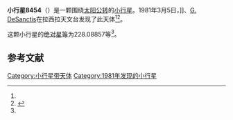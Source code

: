 {{Infobox planet
| bgcolour = #FFFFC0
| name = 8454
| symbol = 
| image = 
| caption = 
| discovery = yes
| discovery_ref = 
| discoverer = {{link-en|亨利·德波鸿诺|Henri Debehogne}}]]、[[G._DeSanctis|G. DeSanctis]]
| discovery_site = [[拉西拉天文台|拉西拉天文台]] 
| discovered = 1981年3月5日
| designations = yes
| mp_name = 
| named_after = 
| alt_names = 1981 EG1/ 1981 EU1 / 1981 GC1 / 1987 UZ9 / 1989 CT1
| mp_category = [[主带小行星|主带小行星]]
| orbit_ref = <ref name="a">[http://ssd.jpl.nasa.gov/sbdb.cgi?sstr=8454 8454] {{Wayback|url=http://ssd.jpl.nasa.gov/sbdb.cgi?sstr=8454 |date=20110609193133 }}，小行星數據庫瀏覽器（JPL Small-Body Database Browser）－[[美国国家航空航天局|美国国家航空航天局]]喷气推进实验室</ref>
| epoch = 2456400.5 (2013年4月18日更新)
| aphelion = {{convert|2.7938944|AU|km|3|abbr=on|lk=out}}
| perihelion = {{convert|2.4360868|AU|km|3|abbr=on}}
| semimajor = {{convert|2.6149906|AU|km|3|abbr=on}}
| eccentricity = 0.0684147
| period = 1544.555868 [[日|日]]<br />4.23[[儒略年|儒略年]]
| avg_speed = 
| inclination = 3.61793
| asc_node = 21.95085
| mean_anomaly = 
| arg_peri = 228.08857
| satellites = 
| physical_characteristics = yes
| dimensions = 
| mass = 
| density = 
| surface_grav = 
| escape_velocity = 
| sidereal_day = 
| axial_tilt = 
| pole_ecliptic_lat = 
| pole_ecliptic_lon = 
| albedo = 
| temperatures= 
| temp_name1 = 
| mean_temp_1 = 
| max_temp_1 = 
| temp_name2 = 
| max_temp_2 = 
| spectral_type = 
| abs_magnitude = 228.08857
}}

'''小行星8454'''（{{lang-en|8454}}）是一颗围绕[[太阳|太阳]][[公转|公转]]的[[小行星|小行星]]。1981年3月5日，{{link-en|亨利·德波鸿诺|Henri Debehogne}}]]、[[G._DeSanctis|G. DeSanctis]]在拉西拉天文台发现了此天体<ref name="a" /><ref>{{cite news|title=小行星列表|url=http://cfa-www.harvard.edu/iau/lists/NumberedMPs.txt|accessdate=2013-07-08|newspaper=哈佛大学|archive-date=2008-05-17|archive-url=https://web.archive.org/web/20080517010638/http://cfa-www.harvard.edu/iau/lists/NumberedMPs.txt|dead-url=no}}</ref>。

这颗小行星的[[绝对星等|绝对星等]]为228.08857等<ref name="a" />。

==参考文献==
{{reflist}}
{{Minor Planet Number|[[小行星8453|小行星8453]]|[[小行星8455|小行星8455]]}}

{{小天体}}

[[Category:小行星带天体|Category:小行星带天体]]
[[Category:1981年发现的小行星|Category:1981年发现的小行星]]

{{asteroid-stub}}